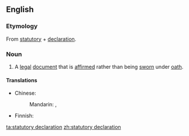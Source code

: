 ==English==

===Etymology===
From [[statutory]] + [[declaration]].

===Noun===
{{wikipedia}}
{{en-noun}}

# {{context|legal}} A [[legal]] [[document]] that is [[affirm]]ed rather than being [[sworn]] under [[oath]].

====Translations====
{{trans-top|legal document}}
* Chinese:
*: Mandarin: {{t|cmn|法定聲明|sc=Hani}}, {{t|cmn|法定声明|tr=fǎdìng shēngmíng|sc=Hani}}
{{trans-mid}}
* Finnish: {{t-|fi|kirjallinen vakuutus}}
{{trans-bottom}}

[[ta:statutory declaration]]
[[zh:statutory declaration]]